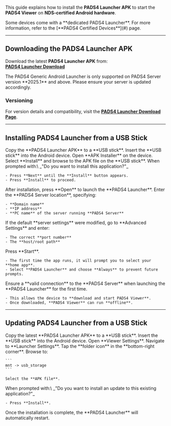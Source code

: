 This guide explains how to install the **PADS4 Launcher APK** to start the **PADS4 Viewer** on **NDS-certified Android hardware**.

<Note>
  Some devices come with a **dedicated PADS4 Launcher**. For more information, refer to the [**PADS4 Certified Devices**](#) page.
</Note>

---

## **Downloading the PADS4 Launcher APK**

Download the latest **PADS4 Launcher APK** from:\
[**PADS4 Launcher Download**](http://go.pads4.com/?fwlink=1004)

<Warning>
  The PADS4 Generic Android Launcher is only supported on PADS4 Server version **2025.1** and above. Please ensure your server is updated accordingly.
</Warning>

### **Versioning**

For version details and compatibility, visit the [**PADS4 Launcher Download Page**](http://go.pads4.com/?fwlink=1004).

---

## **Installing PADS4 Launcher from a USB Stick**

<Steps>
  <Step title="Step One">
    Copy the **PADS4 Launcher APK** to a **USB stick**.
  </Step>
  <Step title="Step Two">
    Insert the **USB stick** into the Android device.
  </Step>
  <Step title="Step Three">
    Open **APK Installer** on the device.
  </Step>
  <Step title="Step Four">
    Select **Install** and browse to the APK file on the **USB stick**.
  </Step>
  <Step title="Step Five">
    When prompted with:\
    _"Do you want to install this application?"_

    - Press **Next** until the **Install** button appears.
    - Press **Install** to proceed.
  </Step>
  <Step title="Step Six">
    After installation, press **Open** to launch the **PADS4 Launcher**.
  </Step>
  <Step title="Step Seven">
    Enter the **PADS4 Server location**, specifying:

    - **Domain name**
    - **IP address**
    - **PC name** of the server running **PADS4 Server**
  </Step>
  <Step title="Step Eight - *Optional*">
    If the default **server settings** were modified, go to **Advanced Settings** and enter:

    - The correct **port number**
    - The **host/root path**
  </Step>
  <Step title="Step Nine">
    Press **Start**.

    - The first time the app runs, it will prompt you to select your **home app**.
    - Select **PADS4 Launcher** and choose **Always** to prevent future prompts.
  </Step>
  <Step title="Step Ten">
    Ensure a **valid connection** to the **PADS4 Server** when launching the **PADS4 Launcher** for the first time.

    - This allows the device to **download and start PADS4 Viewer**.
    - Once downloaded, **PADS4 Viewer** can run **offline**.
  </Step>
</Steps>

---

## **Updating PADS4 Launcher from a USB Stick**

<Steps>
  <Step title="Step One">
    Copy the latest **PADS4 Launcher APK** to a **USB stick**.
  </Step>
  <Step title="Step Two">
    Insert the **USB stick** into the Android device.
  </Step>
  <Step title="Step Three">
    Open **Viewer Settings**.
  </Step>
  <Step title="Step Four">
    Navigate to **Launcher Settings**.
  </Step>
  <Step title="Step Five">
    Tap the **folder icon** in the **bottom-right corner**.
  </Step>
  <Step title="Step Six">
    Browse to:

    ```
    mnt -> usb_storage  
    ```

    Select the **APK file**.
  </Step>
  <Step title="Step Seven">
    When prompted with:\
    _"Do you want to install an update to this existing application?"_

    - Press **Install**.
  </Step>
  <Step title="Step Eight">
    Once the installation is complete, the **PADS4 Launcher** will automatically restart.
  </Step>
</Steps>